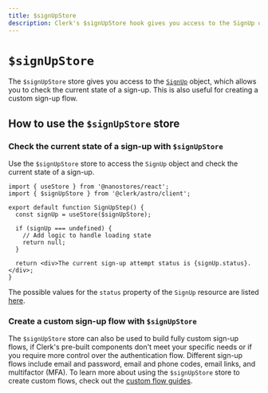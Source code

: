 ```yaml
---
title: $signUpStore
description: Clerk's $signUpStore hook gives you access to the SignUp object, which allows you to check the current state of a sign-up.
---
```

# `$signUpStore`

The `$signUpStore` store gives you access to the [`SignUp`](/docs/references/javascript/sign-up/sign-up) object, which allows you to check the current state of a sign-up. This is also useful for creating a custom sign-up flow.

## How to use the `$signUpStore` store

### Check the current state of a sign-up with `$signUpStore`

Use the `$signUpStore` store to access the `SignUp` object and check the current state of a sign-up.

  ```tsx filename="sign-up-step.tsx"
  import { useStore } from '@nanostores/react';
  import { $signUpStore } from '@clerk/astro/client';

  export default function SignUpStep() {
    const signUp = useStore($signUpStore);

    if (signUp === undefined) {
      // Add logic to handle loading state
      return null;
    }

    return <div>The current sign-up attempt status is {signUp.status}.</div>;
  }
  ```

The possible values for the `status` property of the `SignUp` resource are listed [here](/docs/references/javascript/sign-up/sign-up#properties).

### Create a custom sign-up flow with `$signUpStore`

The `$signUpStore` store can also be used to build fully custom sign-up flows, if Clerk's pre-built components don't meet your specific needs or if you require more control over the authentication flow. Different sign-up flows include email and password, email and phone codes, email links, and multifactor (MFA). To learn more about using the `$signUpStore` store to create custom flows, check out the [custom flow guides](/docs/custom-flows/overview).
